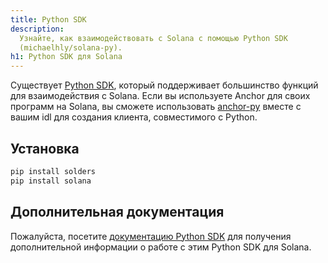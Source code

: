 ```yaml
---
title: Python SDK
description:
  Узнайте, как взаимодействовать с Solana с помощью Python SDK
  (michaelhly/solana-py).
h1: Python SDK для Solana
---
```


Существует [Python SDK](https://github.com/michaelhly/solana-py), который
поддерживает большинство функций для взаимодействия с Solana. Если вы
используете Anchor для своих программ на Solana, вы сможете использовать
[anchor-py](https://github.com/kevinheavey/anchorpy) вместе с вашим idl для
создания клиента, совместимого с Python.

## Установка

```bash title="Terminal"
pip install solders
pip install solana
```

## Дополнительная документация

Пожалуйста, посетите
[документацию Python SDK](https://github.com/michaelhly/solana-py?tab=readme-ov-file#general-usage)
для получения дополнительной информации о работе с этим Python SDK для Solana.
